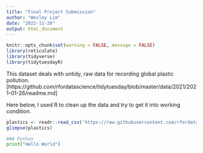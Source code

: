 ```yaml
---
title: "Final Project Submission"
author: "Wesley Lim"
date: "2022-11-20"
output: html_document
---
```

```r
knitr::opts_chunk$set(warning = FALSE, message = FALSE)
library(reticulate)
library(tidyverse)
library(tidytuesdayR)
```

This dataset deals with untidy, raw data for recording global plastic pollution. [https://github.com/rfordatascience/tidytuesday/blob/master/data/2021/2021-01-26/readme.md]

Here below, I used R to clean up the data and try to get it into working condition.

```r
plastics <- readr::read_csv('https://raw.githubusercontent.com/rfordatascience/tidytuesday/master/data/2021/2021-01-26/plastics.csv')
glimpse(plastics)
```




```python
### Python
print("Hello World")

```

